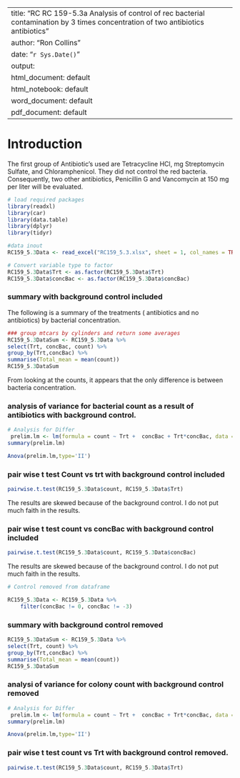 
---
title: "RC RC 159-5.3a Analysis of control of rec bacterial contamination by 3 times concentration of two antibiotics antibiotics"
author: "Ron Collins"
date: "`r Sys.Date()`"
output: 
  html_document: default
  html_notebook: default
  word_document: default
  pdf_document: default
---
# Introduction
  The first group of Antibiotic's used are Tetracycline HCl, mg Streptomycin Sulfate, and Chloramphenicol. They did not control the red bacteria. Consequently, two other antibiotics, Penicillin G and Vancomycin at 150 mg per liter will be evaluated.



```r
# load required packages
library(readxl)
library(car)
library(data.table)
library(dplyr)
library(tidyr)
```

```r
#data inout
RC159_5.3Data <- read_excel("RC159_5.3.xlsx", sheet = 1, col_names = TRUE, col_types = NULL, na = "NA", skip = 0)
```


```r
# Convert variable type to factor
RC159_5.3Data$Trt <- as.factor(RC159_5.3Data$Trt)
RC159_5.3Data$concBac <- as.factor(RC159_5.3Data$concBac)

```

### summary with background control included
  The following is a summary of the treatments ( antibiotics and no antibiotics) by bacterial concentration. 
```r
### group mtcars by cylinders and return some averages
RC159_5.3DataSum <- RC159_5.3Data %>%
select(Trt, concBac, count) %>%
group_by(Trt,concBac) %>%
summarise(Total_mean = mean(count))
RC159_5.3DataSum
```
From looking at the counts, it appears that the only difference is between bacteria concentration.


### analysis of variance for bacterial count as a result of antibiotics with background control.
```r
# Analysis for Differ
 prelim.lm <- lm(formula = count ~ Trt +  concBac + Trt*concBac, data = RC159_5.3Data, na.action=na.omit)
summary(prelim.lm)

Anova(prelim.lm,type='II')
```
### pair wise t test Count vs trt with background control included
```r
pairwise.t.test(RC159_5.3Data$count, RC159_5.3Data$Trt)
```
  The results are skewed because of the background control.  I do not put much faith in the results.
  
  
### pair wise t test count  vs concBac with background control included
```r
pairwise.t.test(RC159_5.3Data$count, RC159_5.3Data$concBac)
```
  The results are skewed because of the background control.  I do not put much faith in the results. 

```r
# Control removed from dataframe

RC159_5.3Data <- RC159_5.3Data %>%
    filter(concBac != 0, concBac != -3)
```

### summary with background control removed
```r
RC159_5.3DataSum <- RC159_5.3Data %>%
select(Trt, count) %>%
group_by(Trt,concBac) %>%
summarise(Total_mean = mean(count))
RC159_5.3DataSum
```


### analysi of variance for colony count with background control removed
```r
# Analysis for Differ
 prelim.lm <- lm(formula = count ~ Trt +  concBac + Trt*concBac, data = RC159_5.3Data, na.action=na.omit)
summary(prelim.lm)

Anova(prelim.lm,type='II')
```
### pair wise t test count  vs Trt with background control removed.
```r
pairwise.t.test(RC159_5.3Data$count, RC159_5.3Data$Trt)
```


